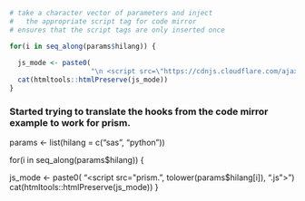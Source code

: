 ```r
# take a character vector of parameters and inject
#   the appropriate script tag for code mirror
# ensures that the script tags are only inserted once

for(i in seq_along(params$hilang)) {
  
  js_mode <- paste0(
                    "\n <script src=\"https://cdnjs.cloudflare.com/ajax/libs/codemirror/5.31.0/mode/", tolower(params$hilang[i]), "/",tolower(params$hilang[i]), ".min.js\"></script>\n")
  cat(htmltools::htmlPreserve(js_mode))
}

```


### Started trying to translate the hooks from the code mirror example to work for prism.


params <- list(hilang = c("sas", "python"))


for(i in seq_along(params$hilang)) {
  
  js_mode <- paste0(
                    "\n <script src=\"prism.", tolower(params$hilang[i]), ".js\"></script>\n")
  cat(htmltools::htmlPreserve(js_mode))
}
